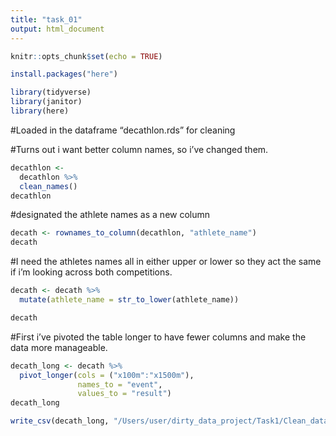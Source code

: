 ```yaml
---
title: "task_01"
output: html_document
---
```


```r
knitr::opts_chunk$set(echo = TRUE)
```
```r
install.packages("here")
```

```r
library(tidyverse)
library(janitor)
library(here)
```

#Loaded in the dataframe "decathlon.rds" for cleaning

#Turns out i want better column names, so i've changed them.


```r
decathlon <- 
  decathlon %>%
  clean_names()
decathlon


```
#designated the athlete names as a new column

```r
decath <- rownames_to_column(decathlon, "athlete_name")
decath
```
#I need the athletes names all in either upper or lower so they act the same if i'm looking across both competitions. 

```r
decath <- decath %>% 
  mutate(athlete_name = str_to_lower(athlete_name))

decath
```
#First i've pivoted the table longer to have fewer columns and make the data more manageable. 

```r
decath_long <- decath %>%
  pivot_longer(cols = ("x100m":"x1500m"), 
               names_to = "event", 
               values_to = "result")
decath_long
```

```r
write_csv(decath_long, "/Users/user/dirty_data_project/Task1/Clean_data/clean_data.csv")
```

